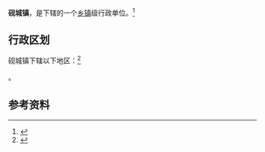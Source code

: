 {{中国乡级行政区|14/09/28/100/000}}

'''砚城镇'''，是{{PRC admin/fullname|14/09/28/100/000|3}}下辖的一个[[乡镇|乡镇]]级行政单位。<ref>{{PRC admin/ref sgc|{{PRC admin/parent|14/09/28/100/000}}}}</ref>

== 行政区划 ==

砚城镇下辖以下地区：<ref>{{PRC admin/ref sgc|14/09/28/100/000}}</ref>

{{PRC admin/children|14/09/28/100/000}}。

== 参考资料 ==

{{reflist}}

{{行政区划小作品}}
{{PRC admin/navcat|14/09/28/100/000}}